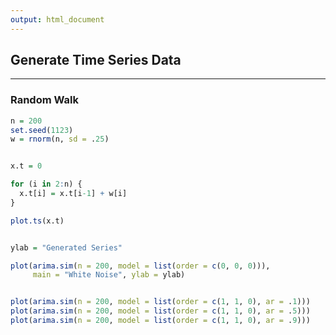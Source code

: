 ```yaml
---
output: html_document
---
```


## **Generate Time Series Data**

---

### **Random Walk**

```r

n = 200
set.seed(1123)
w = rnorm(n, sd = .25)


x.t = 0

for (i in 2:n) {
  x.t[i] = x.t[i-1] + w[i]
}

plot.ts(x.t)


ylab = "Generated Series"

plot(arima.sim(n = 200, model = list(order = c(0, 0, 0))), 
     main = "White Noise", ylab = ylab)


plot(arima.sim(n = 200, model = list(order = c(1, 1, 0), ar = .1)))
plot(arima.sim(n = 200, model = list(order = c(1, 1, 0), ar = .5)))
plot(arima.sim(n = 200, model = list(order = c(1, 1, 0), ar = .9)))


```
